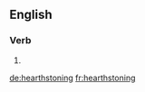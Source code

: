 
==English==

===Verb===
{{head|en|present participle}}

# {{present participle of|hearthstone|lang=en}}

[[de:hearthstoning]]
[[fr:hearthstoning]]